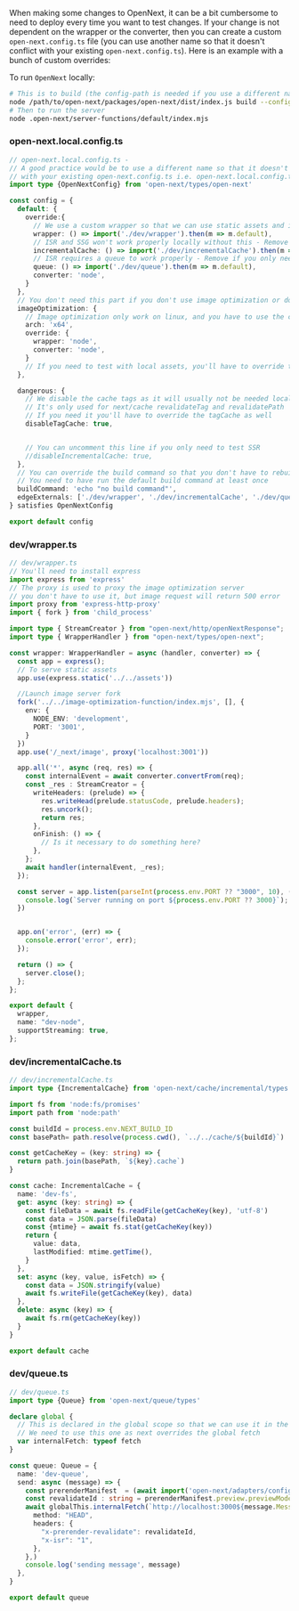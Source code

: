 When making some changes to OpenNext, it can be a bit cumbersome to need to deploy every time you want to test changes. If your change is not dependent on the wrapper or the converter, then you can create a custom `open-next.config.ts` file (you can use another name so that it doesn't conflict with your existing `open-next.config.ts`). Here is an example with a bunch of custom overrides:

To run `OpenNext` locally:
```bash
# This is to build (the config-path is needed if you use a different name than the default one)
node /path/to/open-next/packages/open-next/dist/index.js build --config-path open-next.local.config.ts
# Then to run the server
node .open-next/server-functions/default/index.mjs
```
### open-next.local.config.ts
```typescript
// open-next.local.config.ts - 
// A good practice would be to use a different name so that it doesn't conflict 
// with your existing open-next.config.ts i.e. open-next.local.config.ts
import type {OpenNextConfig} from 'open-next/types/open-next'

const config = {
  default: {
    override:{
      // We use a custom wrapper so that we can use static assets and image optimization locally
      wrapper: () => import('./dev/wrapper').then(m => m.default),
      // ISR and SSG won't work properly locally without this - Remove if you only need SSR
      incrementalCache: () => import('./dev/incrementalCache').then(m => m.default),
      // ISR requires a queue to work properly - Remove if you only need SSR or SSG
      queue: () => import('./dev/queue').then(m => m.default),
      converter: 'node',
    }
  },
  // You don't need this part if you don't use image optimization or don't need it in your test
  imageOptimization: {
    // Image optimization only work on linux, and you have to use the correct architecture for your system
    arch: 'x64',
    override: {
      wrapper: 'node',
      converter: 'node',
    }
    // If you need to test with local assets, you'll have to override the imageLoader as well
  },

  dangerous: {
    // We disable the cache tags as it will usually not be needed locally for testing
    // It's only used for next/cache revalidateTag and revalidatePath
    // If you need it you'll have to override the tagCache as well
    disableTagCache: true,


    // You can uncomment this line if you only need to test SSR
    //disableIncrementalCache: true,
  },
  // You can override the build command so that you don't have to rebuild the app every time
  // You need to have run the default build command at least once
  buildCommand: 'echo "no build command"',
  edgeExternals: ['./dev/wrapper', './dev/incrementalCache', './dev/queue'],
} satisfies OpenNextConfig

export default config
```

### dev/wrapper.ts

```typescript
// dev/wrapper.ts
// You'll need to install express
import express from 'express'
// The proxy is used to proxy the image optimization server 
// you don't have to use it, but image request will return 500 error
import proxy from 'express-http-proxy'
import { fork } from 'child_process'

import type { StreamCreator } from "open-next/http/openNextResponse";
import type { WrapperHandler } from "open-next/types/open-next";

const wrapper: WrapperHandler = async (handler, converter) => {
  const app = express();
  // To serve static assets
  app.use(express.static('../../assets'))

  //Launch image server fork
  fork('../../image-optimization-function/index.mjs', [], {
    env: {
      NODE_ENV: 'development',
      PORT: '3001',
    }
  })
  app.use('/_next/image', proxy('localhost:3001'))

  app.all('*', async (req, res) => {
    const internalEvent = await converter.convertFrom(req);
    const _res : StreamCreator = {
      writeHeaders: (prelude) => {
        res.writeHead(prelude.statusCode, prelude.headers);
        res.uncork();
        return res;
      },
      onFinish: () => {
        // Is it necessary to do something here?
      },
    };
    await handler(internalEvent, _res);
  });

  const server = app.listen(parseInt(process.env.PORT ?? "3000", 10), ()=> {
    console.log(`Server running on port ${process.env.PORT ?? 3000}`);
  })


  app.on('error', (err) => {
    console.error('error', err);
  });

  return () => {
    server.close();
  };
};

export default {
  wrapper,
  name: "dev-node",
  supportStreaming: true,
};
```

### dev/incrementalCache.ts
```typescript
// dev/incrementalCache.ts
import type {IncrementalCache} from 'open-next/cache/incremental/types'

import fs from 'node:fs/promises'
import path from 'node:path'

const buildId = process.env.NEXT_BUILD_ID
const basePath= path.resolve(process.cwd(), `../../cache/${buildId}`)

const getCacheKey = (key: string) => {
  return path.join(basePath, `${key}.cache`)
}

const cache: IncrementalCache = {
  name: 'dev-fs',
  get: async (key: string) => {
    const fileData = await fs.readFile(getCacheKey(key), 'utf-8')
    const data = JSON.parse(fileData)
    const {mtime} = await fs.stat(getCacheKey(key))
    return {
      value: data,
      lastModified: mtime.getTime(),
    }
  },
  set: async (key, value, isFetch) => {
    const data = JSON.stringify(value)
    await fs.writeFile(getCacheKey(key), data)
  },
  delete: async (key) => {
    await fs.rm(getCacheKey(key))
  }
}

export default cache
```

### dev/queue.ts

```typescript
// dev/queue.ts
import type {Queue} from 'open-next/queue/types'

declare global {
  // This is declared in the global scope so that we can use it in the queue
  // We need to use this one as next overrides the global fetch
  var internalFetch: typeof fetch
}

const queue: Queue = {
  name: 'dev-queue',
  send: async (message) => {
    const prerenderManifest  = (await import('open-next/adapters/config')).PrerenderManifest as any
    const revalidateId : string = prerenderManifest.preview.previewModeId
    await globalThis.internalFetch(`http://localhost:3000${message.MessageBody.url}`, {
      method: "HEAD",
      headers: {
        "x-prerender-revalidate": revalidateId,
        "x-isr": "1",
      },
    },)
    console.log('sending message', message)
  },
}

export default queue
```
